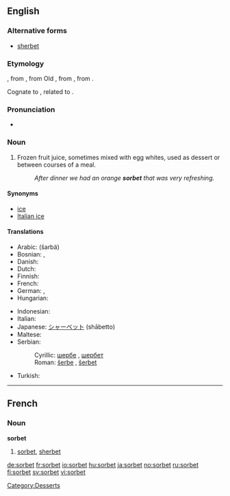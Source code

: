{{also|Sorbet}}
==English==

===Alternative forms===
* [[sherbet]]

===Etymology===
{{etyl|fr}} {{term|sorbet|lang=fr}}, from {{etyl|frm}}, from Old {{etyl|it}} {{term|sorbetto|lang=it}}, from {{etyl|tr}} {{term|şerbet|lang=tr}}, from {{etyl|ar}} {{term|شربة||drink|sc=Arab}}.

Cognate to {{term|sherbet}}, related to {{term|syrup}}.

===Pronunciation===
* {{a|Canada}} {{IPA|/ˈʃərbət/|/ˈʃərbərt/|/ˌsɔrˈbeɪ/}}

===Noun===
{{en-noun}}

# Frozen fruit juice, sometimes mixed with egg whites, used as dessert or between courses of a meal.
#: ''After dinner we had an orange '''sorbet''' that was very refreshing.''

====Synonyms====
* [[ice]]
* [[Italian ice]]

====Translations====
{{trans-top|frozen fruit juice}}
* Arabic: {{Arab|[[شربة]]}} (šarbä)
* Bosnian: {{t-|bs|šerbe|n}}, {{t-|bs|šerbet|m}}
* Danish: {{t-|da|sorbet}}
* Dutch: {{t-|nl|sorbet|n}}
* Finnish: {{t-|fi|jäädyke}}
* French: {{t+|fr|sorbet|f}}
* German: {{t+|de|Fruchteis|n}}, {{t+|de|Sorbet|n}}
* Hungarian: {{t+|hu|sörbet}}
{{trans-mid}}
* Indonesian: {{t-|id|sorbet|xs=Indonesian}}
* Italian: {{t+|it|sorbetto}}
* Japanese: [[シャーベット]] (shābetto)
* Maltese: {{t|mt|sorbè}}
* Serbian:
*: Cyrillic: [[шербе]] {{n}}, [[шербет]] {{m}}
*: Roman: [[šerbe#Serbian|šerbe]] {{n}}, [[šerbet#Serbian|šerbet]] {{m}}
* Turkish: {{t+|tr|şerbet}}
{{trans-bottom}}

[[Category:Desserts]]

----

==French==

===Noun===
'''sorbet''' {{f}}

# [[sorbet#English|sorbet]], [[sherbet]]

[[de:sorbet]]
[[fr:sorbet]]
[[io:sorbet]]
[[hu:sorbet]]
[[ja:sorbet]]
[[no:sorbet]]
[[ru:sorbet]]
[[fi:sorbet]]
[[sv:sorbet]]
[[vi:sorbet]]